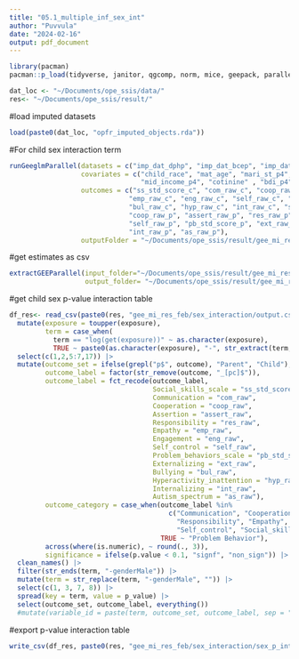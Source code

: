 ```yaml
---
title: "05.1_multiple_inf_sex_int"
author: "Puvvula"
date: "2024-02-16"
output: pdf_document
---
```


```r
library(pacman)
pacman::p_load(tidyverse, janitor, qgcomp, norm, mice, geepack, parallel)

dat_loc <- "~/Documents/ope_ssis/data/"
res<- "~/Documents/ope_ssis/result/"
```

#load imputed datasets
```r
load(paste0(dat_loc, "opfr_imputed_objects.rda"))
```

#For child sex interaction term
```r
runGeeglmParallel(datasets = c("imp_dat_dphp", "imp_dat_bcep", "imp_dat_bdcipp", "imp_dat_dnbp"), 
                  covariates = c("child_race", "mat_age", "mari_st_p4", "mom_edu_p4_cat",
                                 "mid_income_p4", "cotinine" , "bdi_p4", "lead", "rfr_gs_t"),
                  outcomes = c("ss_std_score_c", "com_raw_c", "coop_raw_c", "assert_raw_c","res_raw_c",
                              "emp_raw_c", "eng_raw_c", "self_raw_c", "pb_std_score_c", "ext_raw_c",
                              "bul_raw_c", "hyp_raw_c", "int_raw_c", "ss_std_score_p", "com_raw_p",
                              "coop_raw_p", "assert_raw_p", "res_raw_p", "emp_raw_p", "eng_raw_p",
                              "self_raw_p", "pb_std_score_p", "ext_raw_p", "bul_raw_p", "hyp_raw_p",
                              "int_raw_p", "as_raw_p"),
                  outputFolder = "~/Documents/ope_ssis/result/gee_mi_res_feb/sex_interaction")
```

#get estimates as csv
```r
extractGEEParallel(input_folder="~/Documents/ope_ssis/result/gee_mi_res_feb/sex_interaction", 
                   output_folder= "~/Documents/ope_ssis/result/gee_mi_res_feb/sex_interaction")
```

#get child sex p-value interaction table
```r
df_res<- read_csv(paste0(res, "gee_mi_res_feb/sex_interaction/output.csv")) |>
  mutate(exposure = toupper(exposure),
         term = case_when(
           term == "log(get(exposure))" ~ as.character(exposure),
           TRUE ~ paste0(as.character(exposure), "-", str_extract(term, "(?<=:)[^:]+$")))) |>
  select(c(1,2,5:7,17)) |>
  mutate(outcome_set = ifelse(grepl("p$", outcome), "Parent", "Child"),
         outcome_label = factor(str_remove(outcome, "_[pc]$")),
         outcome_label = fct_recode(outcome_label,
                                    Social_skills_scale = "ss_std_score",
                                    Communication = "com_raw",
                                    Cooperation = "coop_raw",
                                    Assertion = "assert_raw",
                                    Responsibility = "res_raw",
                                    Empathy = "emp_raw",
                                    Engagement = "eng_raw",
                                    Self_control = "self_raw",
                                    Problem_behaviors_scale = "pb_std_score",
                                    Externalizing = "ext_raw",
                                    Bullying = "bul_raw",
                                    Hyperactivity_inattention = "hyp_raw",
                                    Internalizing = "int_raw",
                                    Autism_spectrum = "as_raw"),
         outcome_category = case_when(outcome_label %in% 
                                        c("Communication", "Cooperation", "Assertion", 
                                          "Responsibility", "Empathy", "Engagement", 
                                          "Self_control", "Social_skills_scale") ~ "Social Skills",
                                      TRUE ~ "Problem Behavior"),
         across(where(is.numeric), ~ round(., 3)),
         significance = ifelse(p.value < 0.1, "signf", "non_sign")) |>
  clean_names() |>
  filter(str_ends(term, "-genderMale")) |>
  mutate(term = str_replace(term, "-genderMale", "")) |>
  select(c(1, 3, 7, 8)) |>
  spread(key = term, value = p_value) |>
  select(outcome_set, outcome_label, everything())
  #mutate(variable_id = paste(term, outcome_set, outcome_label, sep = "-"))
```

#export p-value interaction table
```r
write_csv(df_res, paste0(res, "gee_mi_res_feb/sex_interaction/sex_p_int_tbl.csv"))
```



